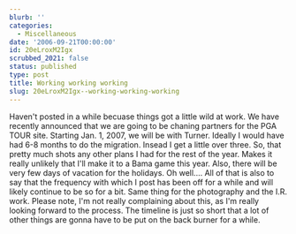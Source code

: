```yaml
---
blurb: ''
categories:
  - Miscellaneous
date: '2006-09-21T00:00:00'
id: 20eLroxM2Igx
scrubbed_2021: false
status: published
type: post
title: Working working working
slug: 20eLroxM2Igx--working-working-working
---
```


Haven't posted in a while becuase things got a little wild at work.
We have recently announced that we are going to be chaning partners
for the PGA TOUR site. Starting Jan. 1, 2007, we will be with
Turner. Ideally I would have had 6-8 months to do the migration.
Insead I get a little over three. So, that pretty much shots any
other plans I had for the rest of the year. Makes it really
unlikely that I'll make it to a Bama game this year. Also, there
will be very few days of vacation for the holidays. Oh well.... All
of that is also to say that the frequency with which I post has
been off for a while and will likely continue to be so for a bit.
Same thing for the photography and the I.R. work. Please note, I'm
not really complaining about this, as I'm really looking forward to
the process. The timeline is just so short that a lot of other
things are gonna have to be put on the back burner for a while.
